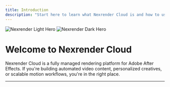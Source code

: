 ```yaml
---
title: Introduction
description: "Start here to learn what Nexrender Cloud is and how to use it."
---
```


<img
  className="block dark:hidden"
  src="/images/hero-light.png"
  alt="Nexrender Light Hero"
/>
<img
  className="hidden dark:block"
  src="/images/hero-dark.png"
  alt="Nexrender Dark Hero"
/>

# Welcome to Nexrender Cloud

Nexrender Cloud is a fully managed rendering platform for Adobe After Effects. If you're building automated video content, personalized creatives, or scalable motion workflows, you're in the right place.

---
